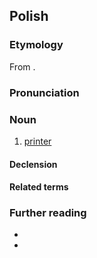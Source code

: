 {{also|drukarką}}
==Polish==
{{wp|lang=pl}}

===Etymology===
From {{affix|pl|drukować|-arka}}.

===Pronunciation===
{{pl-p|a=Pl-drukarka.ogg}}

===Noun===
{{pl-noun|f}}

# [[printer]] {{gl|device}}

====Declension====
{{pl-decl-noun-f}}

====Related terms====
{{col3|pl|title=None|drukarnia}}
{{col3|pl|title=None|drukarz}}
{{col3|pl|title=None|drukować}}
{{col3|pl|title=None|drukowany}}

===Further reading===
* {{R:pl:WSJP}}
* {{R:pl:PWN}}

{{C|pl|Machines|Publishing}}